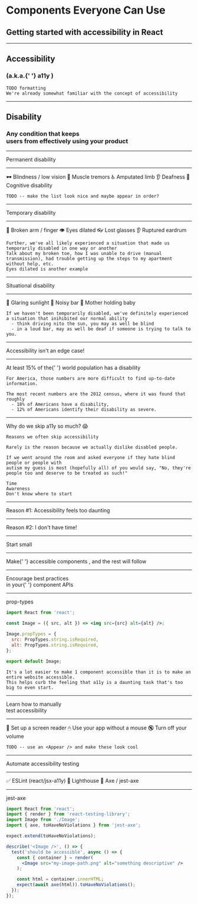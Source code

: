 

<Head>
  <title>Components Everyone Can Use</title>
  <link
    href="https://fonts.googleapis.com/css?family=Fredoka+One|Bowlby+One+SC|Inconsolata|Source+Sans+Pro"
    rel="stylesheet"
  />
</Head>

<h1>
  <Text font="secondary" size="xxl" weight="bold">
    Components Everyone Can Use
  </Text>
</h1>

<h2>
  <Text size="lg" font="secondary" weight="normal">
    Getting started with accessibility in React
  </Text>
</h2>

<BigHandle />

---


<h2>
  <Text size="xxxl" weight="bold" font="secondary">
    Accessibility
  </Text>
</h2>

<h3>
  <Text size="lg" font="secondary">
    (a.k.a.{' '}
    <Highlight weight="bold" textColor={colors.blue[500]}>
      a11y
    </Highlight>
    )
  </Text>
</h3>

```notes
TODO formatting
We're already somewhat familiar with the concept of accessibility
```

---


<h2>
  <Text size="xxl" font="secondary">
    Disability
  </Text>
</h2>

<Appear>
  <h3>
    <Text size="xl" font="secondary">
      Any condition that keeps <br /> users from effectively using your product
    </Text>
  </h3>
</Appear>

---


<Heading>Permanent disability</Heading>

---


<List useAppear>
  <Text font="secondary" size="xl">
    🕶 Blindness / low vision
  </Text>
  <Text font="secondary" size="xl">
    👋 Muscle tremors
  </Text>
  <Text font="secondary" size="xl">
    ♿️ Amputated limb
  </Text>
  <Text font="secondary" size="xl">
    👂 Deafness
  </Text>
  <Text font="secondary" size="xl">
    🧠 Cognitive disability
  </Text>
</List>

```notes
TODO -- make the list look nice and maybe appear in order?
```

---


<Heading>Temporary disability</Heading>

---


<List useAppear>
  <Text font="secondary" size="xl">
    🏥 Broken arm / finger
  </Text>
  <Text font="secondary" size="xl">
    👁 Eyes dilated
  </Text>
  <Text font="secondary" size="xl">
    👓 Lost glasses
  </Text>
  <Text font="secondary" size="xl">
    👂 Ruptured eardrum
  </Text>
</List>

```notes
Further, we've all likely experienced a situation that made us temporarily disabled in one way or another
Talk about my broken toe, how I was unable to drive (manual transmission), had trouble getting up the steps to my apartment without help, etc.
Eyes dilated is another example
```

---


<Heading>Situational disability</Heading>

---


<List useAppear>
  <Text font="secondary" size="xl">
    🔅 Glaring sunlight
  </Text>
  <Text font="secondary" size="xl">
    🍻 Noisy bar
  </Text>
  <Text font="secondary" size="xl">
    👶 Mother holding baby
  </Text>
</List>

```notes
If we haven't been temporarily disabled, we've definitely experienced a situation that inihibited our normal ability
  - think driving nito the sun, you may as well be blind
  - in a loud bar, may as well be deaf if someone is trying to talk to you.
```

---


<Heading size="xxxl">Accessibility isn't an edge case!</Heading>

---


<Heading>
  At least <Highlight textColor={colors.blue[500]}>15%</Highlight> of the{' '}
  <Highlight textColor={colors.blue[500]}>world population</Highlight> has a
  disability
</Heading>

```notes
For America, those numbers are more difficult to find up-to-date information.

The most recent numbers are the 2012 census, where it was found that roughly
  - 18% of Americans have a disability,
  - 12% of Americans identify their disability as severe.
```

---


<Heading size="xxl" align="left" padding="0 15vw">
  Why do we skip a11y so
  much? 😱
</Heading>

```notes
Reasons we often skip accessibility

Rarely is the reason because we actually dislike disabled people.

If we went around the room and asked everyone if they hate blind people or people with
autism my guess is most (hopefully all) of you would say, "No, they're people too and deserve to be treated as such!"

Time
Awareness
Don't know where to start
```

---


<Heading size="xxl">Reason #1:</Heading>
<Heading size="xxxl">
  Accessibility feels too daunting
</Heading>

---


<Heading size="xxl">Reason #2:</Heading>
<Heading size="xxxl">
  I don't have time!
</Heading>

---


<Heading size="xxxl">Start small</Heading>

---


<Heading>
  Make{' '}
  <Highlight textColor={colors.blue[500]} radius="10px">
    accessible components
  </Highlight>
  , and the rest will follow
</Heading>

---


<Heading size="xxl">
  Encourage best practices <br /> in your{' '}
  <Highlight textColor={colors.blue[500]}>component APIs</Highlight>
</Heading>

---


<Heading size="xl">prop-types</Heading>

```jsx
import React from 'react';

const Image = ({ src, alt }) => <img src={src} alt={alt} />;

Image.propTypes = {
  src: PropTypes.string.isRequired,
  alt: PropTypes.string.isRequired,
};

export default Image;
```

```notes
It's a lot easier to make 1 component accessible than it is to make an entire website accessible.
This helps curb the feeling that a11y is a daunting task that's too big to even start.
```

---


<Heading size="xxl">
  Learn how to manually <br /> test accessibility
</Heading>

---


<List useAppear>
  <Text font="secondary" size="xxl" align="left">
    📣 Set up a screen reader
  </Text>
  <Text font="secondary" size="xxl" align="left">
    🖱 Use your app without a mouse
  </Text>
  <Text font="secondary" size="xxl" align="left">
    🔇 Turn off your volume
  </Text>
</List>

```notes
TODO -- use an <Appear /> and make these look cool
```

---


<Heading size="xxl">Automate accessibility testing</Heading>

---


<List useAppear>
  <Text font="secondary" size="xxl" align="left">
    ✅ ESLint (react/jsx-a11y)
  </Text>
  <Text font="secondary" size="xxl" align="left">
    🚢 Lighthouse
  </Text>
  <Text font="secondary" size="xxl" align="left">
    🔨 Axe / jest-axe
  </Text>
</List>

---


<Heading size="xl">jest-axe</Heading>

```jsx
import React from 'react';
import { render } from 'react-testing-library';
import Image from './Image';
import { axe, toHaveNoViolations } from 'jest-axe';

expect.extend(toHaveNoViolations);

describe('<Image />', () => {
  test('should be accessible', async () => {
    const { container } = render(
      <Image src="my-image-path.png" alt="something descriptive" />
    );

    const html = container.innerHTML;
    expect(await axe(html)).toHaveNoViolations();
  });
});
```
